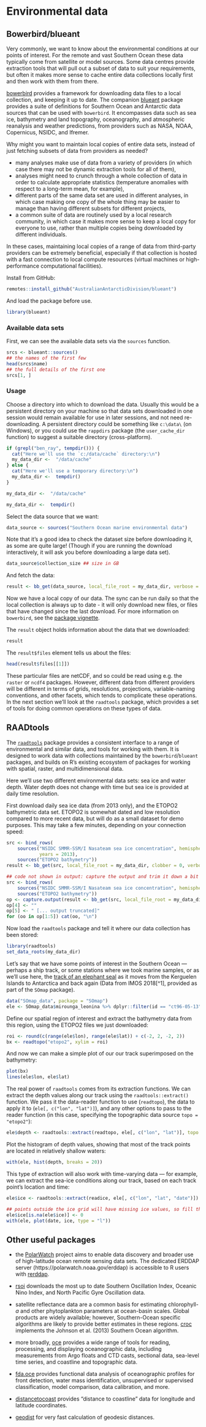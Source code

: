 # Environmental data

## Bowerbird/blueant

Very commonly, we want to know about the environmental conditions at our points of interest. For the remote and vast Southern Ocean these data typically come from satellite or model sources. Some data centres provide extraction tools that will pull out a subset of data to suit your requirements, but often it makes more sense to cache entire data collections locally first and then work with them from there.

[bowerbird](https://github.com/ropensci/bowerbird) provides a framework for downloading data files to a local collection, and keeping it up to date. The companion [blueant](https://github.com/AustralianAntarcticDivision/blueant) package provides a suite of definitions for Southern Ocean and Antarctic data sources that can be used with `bowerbird`. It encompasses data such as sea ice, bathymetry and land topography, oceanography, and atmospheric reanalysis and weather predictions, from providers such as NASA, NOAA, Copernicus, NSIDC, and Ifremer.

Why might you want to maintain local copies of entire data sets, instead of just fetching subsets of data from providers as needed?

- many analyses make use of data from a variety of providers (in which case there may not be dynamic extraction tools for all of them),
- analyses might need to crunch through a whole collection of data in order to calculate appropriate statistics (temperature anomalies with respect to a long-term mean, for example),
- different parts of the same data set are used in different analyses, in which case making one copy of the whole thing may be easier to manage than having different subsets for different projects,
- a common suite of data are routinely used by a local research community, in which case it makes more sense to keep a local copy for everyone to use, rather than multiple copies being downloaded by different individuals.

In these cases, maintaining local copies of a range of data from third-party providers can be extremely beneficial, especially if that collection is hosted with a fast connection to local compute resources (virtual machines or high-performance computational facilities).


Install from GitHub:

```r
remotes::install_github("AustralianAntarcticDivision/blueant")
```

And load the package before use.

```r
library(blueant)
```
### Available data sets

First, we can see the available data sets via the `sources` function.

```r
srcs <- blueant::sources()
## the names of the first few
head(srcs$name)
## the full details of the first one
srcs[1, ]
```

### Usage

Choose a directory into which to download the data. Usually this would be a persistent directory on your machine so that data sets downloaded in one session would remain available for use in later sessions, and not need re-downloading. A persistent directory could be something like `c:\data\` (on Windows), or you could use the `rappdirs` package (the `user_cache_dir` function) to suggest a suitable directory (cross-platform).

```r
if (grepl("ben_ray", tempdir())) {
  cat("Here we'll use the `c:/data/cache` directory:\n")
  my_data_dir <-  "/data/cache"
} else {
  cat("Here we'll use a temporary directory:\n")
  my_data_dir <-  tempdir()
}
```

```r
my_data_dir <-  "/data/cache"
```
```r
my_data_dir <-  tempdir()
```

Select the data source that we want:

```r
data_source <- sources("Southern Ocean marine environmental data")
```

Note that it's a good idea to check the dataset size before downloading it, as some are quite large! (Though if you are running the download interactively, it will ask you before downloading a large data set).

```r
data_source$collection_size ## size in GB
```

And fetch the data:
```r
result <- bb_get(data_source, local_file_root = my_data_dir, verbose = TRUE)
```

Now we have a local copy of our data. The sync can be run daily so that the local collection is always up to date - it will only download new files, or files that have changed since the last download. For more information on `bowerbird`, see the [package vignette](https://ropensci.github.io/bowerbird/articles/bowerbird.html).

The `result` object holds information about the data that we downloaded:

```r
result
```

The `result$files` element tells us about the files:
```r
head(result$files[[1]])
```

These particular files are netCDF, and so could be read using e.g. the `raster` or `ncdf4` packages. However, different data from different providers will be different in terms of grids, resolutions, projections, variable-naming conventions, and other facets, which tends to complicate these operations. In the next section we'll look at the `raadtools` package, which provides a set of tools for doing common operations on these types of data.


## RAADtools

The [`raadtools`](https://github.com/AustralianAntarcticDivision/raadtools) package provides a consistent interface to a range of environmental and similar data, and tools for working with them. It is designed to work data with collections maintained by the `bowerbird`/`blueant` packages, and builds on R's existing ecosystem of packages for working with spatial, raster, and multidimensional data.

Here we'll use two different environmental data sets: sea ice and water depth. Water depth does not change with time but sea ice is provided at daily time resolution.

First download daily sea ice data (from 2013 only), and the ETOPO2 bathymetric data set. ETOPO2 is somewhat dated and low resolution compared to more recent data, but will do as a small dataset for demo purposes. This may take a few minutes, depending on your connection speed:

```r
src <- bind_rows(
    sources("NSIDC SMMR-SSM/I Nasateam sea ice concentration", hemisphere = "south", time_resolutions = "day",
            years = 2013),
    sources("ETOPO2 bathymetry"))
result <- bb_get(src, local_file_root = my_data_dir, clobber = 0, verbose = TRUE, confirm = NULL)
```

```r
## code not shown in output: capture the output and trim it down a bit
src <- bind_rows(
    sources("NSIDC SMMR-SSM/I Nasateam sea ice concentration", hemisphere = "south", time_resolutions = "day", years = 2013),
    sources("ETOPO2 bathymetry"))
op <- capture.output(result <- bb_get(src, local_file_root = my_data_dir, clobber = 0, verbose = TRUE, confirm = NULL))
op[4] <- ""
op[5] <- " [... output truncated]"
for (oo in op[1:5]) cat(oo, "\n")
```


Now load the `raadtools` package and tell it where our data collection has been stored:

```r
library(raadtools)
set_data_roots(my_data_dir)
```

Let's say that we have some points of interest in the Southern Ocean &mdash; perhaps a ship track, or some stations where we took marine samples, or as we'll use here, the [track of an elephant seal](http://www.meop.net/) as it moves from the Kerguelen Islands to Antarctica and back again (Data from IMOS 2018[^1], provided as part of the `SOmap` package).

```r
data("SOmap_data", package = "SOmap")
ele <- SOmap_data$mirounga_leonina %>% dplyr::filter(id == "ct96-05-13")
```

Define our spatial region of interest and extract the bathymetry data from this region, using the ETOPO2 files we just downloaded:

```r
roi <- round(c(range(ele$lon), range(ele$lat)) + c(-2, 2, -2, 2))
bx <- readtopo("etopo2", xylim = roi)
```

And now we can make a simple plot of our our track superimposed on the bathymetry:

```r
plot(bx)
lines(ele$lon, ele$lat)
```

The real power of `raadtools` comes from its extraction functions. We can extract the depth values along our track using the `raadtools::extract()` function. We pass it the data-reader function to use (`readtopo`), the data to apply it to (`ele[, c("lon", "lat")]`), and any other options to pass to the reader function (in this case, specifying the topographic data source `topo = "etopo2"`):

```r
ele$depth <- raadtools::extract(readtopo, ele[, c("lon", "lat")], topo = "etopo2")
```

Plot the histogram of depth values, showing that most of the track points are located in relatively shallow waters:

```r
with(ele, hist(depth, breaks = 20))
```

This type of extraction will also work with time-varying data &mdash; for example, we can extract the sea-ice conditions along our track, based on each track point's location and time:

```r
ele$ice <- raadtools::extract(readice, ele[, c("lon", "lat", "date")])
```
```r
## points outside the ice grid will have missing ice values, so fill them with zeros
ele$ice[is.na(ele$ice)] <- 0
with(ele, plot(date, ice, type = "l"))
```

## Other useful packages

- the [PolarWatch](https://polarwatch.noaa.gov/) project aims to enable data discovery and broader use of high-latitude ocean remote sensing data sets. The dedicated ERDDAP server (https://polarwatch.noaa.gov/erddap) is accessible to R users with [rerddap](https://cran.r-project.org/package=rerddap).

- [rsoi](https://cran.r-project.org/package=rsoi) downloads the most up to date Southern Oscillation Index, Oceanic Nino Index, and North Pacific Gyre Oscillation data.

- satellite reflectance data are a common basis for estimating chlorophyll-*a* and other phytoplankton parameters at ocean-basin scales. Global products are widely available; however, Southern-Ocean specific algorithms are likely to provide better estimates in these regions. [croc](https://github.com/sosoc/croc) implements the Johnson et al. (2013) Southern Ocean algorithm.

- more broadly, [oce](https://cran.r-project.org/package=oce) provides a wide range of tools for reading, processing, and displaying oceanographic data, including measurements from Argo floats and CTD casts, sectional data, sea-level time series, and coastline and topographic data.

- [fda.oce](https://github.com/EPauthenet/fda.oce) provides functional data analysis of oceanographic profiles for front detection, water mass identification, unsupervised or supervised classification, model comparison, data calibration, and more.

- [distancetocoast](https://github.com/mdsumner/distancetocoast) provides "distance to coastline" data for longitude and latitude coordinates.

- [geodist](https://github.com/hypertidy/geodist) for very fast calculation of geodesic distances.

